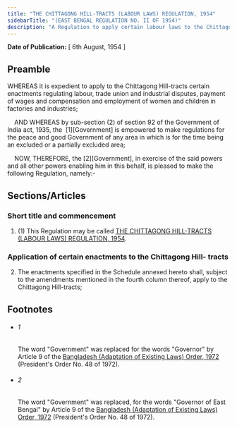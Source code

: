 ```yaml
---
title: "THE CHITTAGONG HILL-TRACTS (LABOUR LAWS) REGULATION, 1954"
sidebarTitle: "(EAST BENGAL REGULATION NO. II OF 1954)"
description: "A Regulation to apply certain labour laws to the Chittagong Hill-tracts"
---
```


**Date of Publication:** [ 6th August, 1954 ]

## Preamble

WHEREAS it is expedient to apply to the Chittagong Hill-tracts certain enactments regulating labour, trade union and industrial disputes, payment of wages and compensation and employment of women and children in factories and industries;

    AND WHEREAS by sub-section (2) of section 92 of the Government of India act, 1935, the  [1][Government] is empowered to make regulations for the peace and good Government of any area in which is for the time being an excluded or a partially excluded area;

    NOW, THEREFORE, the [2][Government], in exercise of the said powers and all other powers enabling him in this behalf, is pleased to make the following Regulation, namely:-

## Sections/Articles

### Short title and commencement

1. (1) This Regulation may be called [THE CHITTAGONG HILL-TRACTS (LABOUR LAWS) REGULATION, 1954](/act-1357.html "THE CHITTAGONG HILL-TRACTS (LABOUR LAWS) REGULATION, 1954").

### Application of certain enactments to the Chittagong Hill- tracts

2. The enactments specified in the Schedule annexed hereto shall, subject to the amendments mentioned in the fourth column thereof, apply to the Chittagong Hill-tracts;

## Footnotes

- ###### 1

  The word "Government" was replaced for the words "Governor" by Article 9 of the [Bangladesh (Adaptation of Existing Laws) Order, 1972](/act-388.html "Bangladesh (Adaptation of Existing Laws) Order, 1972 ") (President's Order No. 48 of 1972).

- ###### 2

  The word "Government" was replaced, for the words "Governor of East Bengal" by Article 9 of the [Bangladesh (Adaptation of Existing Laws) Order, 1972](/act-388.html "Bangladesh (Adaptation of Existing Laws) Order, 1972 ") (President's Order No. 48 of 1972).
